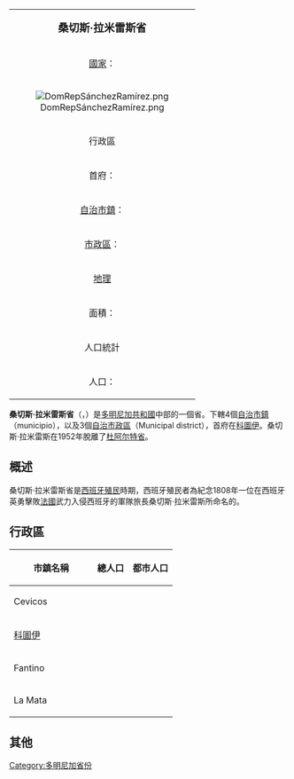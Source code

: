 {| class="infobox bordered" align=right cellpadding=4 cellspacing=0 width=275 style="clear:right; margin: 0 0 1em 1em; background: #f9f9f9; font-size: 95%;"
|-
|colspan=2 align=center bgcolor="#BFDFFF"|<big>'''桑切斯·拉米雷斯省'''</big>
|-
|[[國家|國家]]：|| [[多明尼加共和國|多明尼加共和國]]
|-
! colspan="3" | [[File:DomRepSánchezRamírez.png|center]]
|-
!colspan=2 align=center bgcolor="#BFDFFF"|行政區
|-
|首府：||[[科圖伊|科圖伊]]
|-
|[[自治市鎮|自治市鎮]]：||4個 
|-
|[[市轄區|市政區]]：||3個
|-
!colspan=2 align=center bgcolor="#BFDFFF"|[[地理|地理]]
|-
|面積：||1196,13 km² 
|-
!colspan=2 align=center bgcolor="#BFDFFF"|人口統計
|-
|人口：||203,303人（2008年統計）
|}

'''桑切斯·拉米雷斯省'''（{{lang-es|Provincia de Sánchez Ramírez}}，{{IPA-es|ˈsantʃes ɾaˈmiɾes}}）是[[多明尼加共和國|多明尼加共和國]]中部的一個省。下轄4個[[自治市鎮|自治市鎮]]（municipio），以及3個[[市轄區|自治市政區]]（Municipal district），首府在[[科圖伊|科圖伊]]。桑切斯·拉米雷斯在1952年脫離了[[杜阿尔特省|杜阿尔特省]]。

==概述==
桑切斯·拉米雷斯省是[[西班牙|西班牙]][[殖民|殖民]]時期，西班牙殖民者為紀念1808年一位在西班牙英勇擊敗[[法國|法國]]武力入侵西班牙的軍隊旅長桑切斯·拉米雷斯所命名的。

==行政區==
{| class="wikitable sortable" style="text-align:right; font-size:95%;"
!width="135px"| 市鎮名稱
! 總人口  !! 都市人口 
|-
|align="left"| Cevicos 
| {{nts|22578}} || {{nts|11055}}   
|-
|align="left"| [[科圖伊|科圖伊]]
| {{nts|98009}} || {{nts|51098}}    
|-
|align="left"| Fantino
| {{nts|36870}} || {{nts|16863}}    
|-
|align="left"| La Mata
| {{nts|45846}} || {{nts|17864}}      
|}

==其他==

{{多明尼加共和國各省}}
[[Category:多明尼加省份|Category:多明尼加省份]]